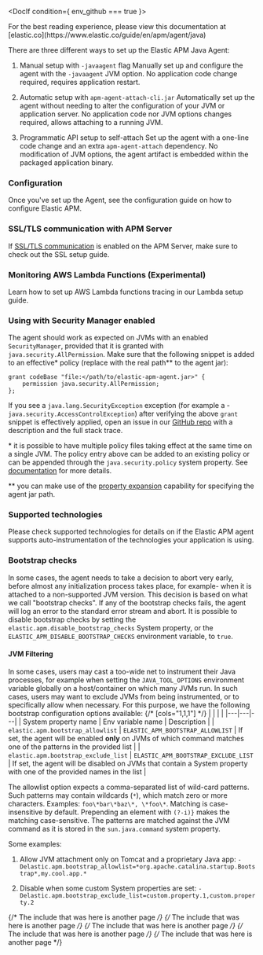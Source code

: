 



<DocIf condition={ env_github === true }>

<DocCallOut title="Note">
For the best reading experience,
please view this documentation at [elastic.co](https://www.elastic.co/guide/en/apm/agent/java)
</DocCallOut>

</DocIf>

<div id="setup"></div>

There are three different ways to set up the Elastic APM Java Agent:

1. <DocLink id="serverlessObservabilityApmAgentsJavaGetStarted">Manual setup with `-javaagent` flag</DocLink>
    Manually set up and configure the agent with the `-javaagent` JVM option. No application code change required, requires
    application restart.

1. <DocLink id="serverlessObservabilityApmAgentsJavaGetStarted">Automatic setup with `apm-agent-attach-cli.jar`</DocLink>
    Automatically set up the agent without needing to alter the configuration of your JVM or application server. No application code
    nor JVM options changes required, allows attaching to a running JVM.

1. <DocLink id="serverlessObservabilityApmAgentsJavaGetStarted">Programmatic API setup to self-attach</DocLink>
    Set up the agent with a one-line code change and an extra `apm-agent-attach` dependency. No modification of JVM options,
    the agent artifact is embedded within the packaged application binary.

<div id="get-started-configuration"></div>

### Configuration

Once you've set up the Agent, see the <DocLink id="serverlessObservabilityApmAgentsJavaConfigure">configuration guide</DocLink> on how to configure Elastic APM.

<div id="ssl-setup"></div>

### SSL/TLS communication with APM Server

If [SSL/TLS communication](((apm-guide-ref))/agent-tls.html) is enabled on the APM Server, make sure to check out the <DocLink id="serverlessObservabilityApmAgentsJavaGetStarted">SSL setup guide</DocLink>.

<div id="aws-lambda-setup"></div>

### Monitoring AWS Lambda Functions (Experimental)

Learn how to set up AWS Lambda functions tracing in our <DocLink id="serverlessObservabilityApmAgentsJavaGetStarted">Lambda setup guide</DocLink>.

<div id="security-manager"></div>

### Using with Security Manager enabled

The agent should work as expected on JVMs with an enabled `SecurityManager`, provided that it is granted with `java.security.AllPermission`.
Make sure that the following snippet is added to an effective* policy (replace with the real path** to the agent jar):
```
grant codeBase "file:</path/to/elastic-apm-agent.jar>" {
    permission java.security.AllPermission;
};
```
If you see a `java.lang.SecurityException` exception (for example a - `java.security.AccessControlException`) after verifying the above
`grant` snippet is effectively applied, open an issue in our [GitHub repo](https://github.com/elastic/apm-agent-java) with a description
and the full stack trace.

\* it is possible to have multiple policy files taking effect at the same time on a single JVM. The policy entry above can be added
to an existing policy or can be appended through the `java.security.policy` system property. See
[documentation](https://docs.oracle.com/javase/8/docs/technotes/guides/security/PolicyFiles.html) for more details.

\*\* you can make use of the [property
expansion](https://docs.oracle.com/javase/8/docs/technotes/guides/security/PolicyFiles.html#PropertyExp) capability for specifying the agent jar path.

<div id="supported-technologies"></div>

### Supported technologies

Please check <DocLink id="serverlessObservabilityApmAgentsJavaSupportedTechnologies">supported technologies</DocLink>
for details on if the Elastic APM agent supports auto-instrumentation of the technologies your application is using.

<div id="bootstrap-checks"></div>

### Bootstrap checks

In some cases, the agent needs to take a decision to abort very early, before almost any initialization process takes place,
for example- when it is attached to a non-supported JVM version. This decision is based on what we call "bootstrap checks".
If any of the bootstrap checks fails, the agent will log an error to the standard error stream and abort.
It is possible to disable bootstrap checks by setting the `elastic.apm.disable_bootstrap_checks` System property, or the
`ELASTIC_APM_DISABLE_BOOTSTRAP_CHECKS` environment variable, to `true`.

<div id="jvm-filtering"></div>

#### JVM Filtering
In some cases, users may cast a too-wide net to instrument their Java processes, for example when setting the `JAVA_TOOL_OPTIONS`
environment variable globally on a host/container on which many JVMs run.
In such cases, users may want to exclude JVMs from being instrumented, or to specifically allow when necessary.
For this purpose, we have the following bootstrap configuration options available:
{/* [cols="1,1,1"] */}
|  |  |  |
|---|---|---|
| System property name | Env variable name | Description |
| `elastic.apm.bootstrap_allowlist` | `ELASTIC_APM_BOOTSTRAP_ALLOWLIST` | If set, the agent will be enabled **only** on JVMs of which command matches one of the patterns in the provided list |
| `elastic.apm.bootstrap_exclude_list` | `ELASTIC_APM_BOOTSTRAP_EXCLUDE_LIST` | If set, the agent will be disabled on JVMs that contain a System property with one of the provided names in the list |

The allowlist option expects a comma-separated list of wild-card patterns. Such patterns may contain wildcards (`*`), which match zero
or more characters. Examples: `foo\*bar\*baz\*, \*foo\*`. Matching is case-insensitive by default. Prepending an element with
`(?-i)}` makes the matching case-sensitive. The patterns are matched against the JVM command as it is stored in the `sun.java.command`
system property.

Some examples:

1. Allow JVM attachment only on Tomcat and a proprietary Java app:
    `-Delastic.apm.bootstrap_allowlist=*org.apache.catalina.startup.Bootstrap*,my.cool.app.*`

1. Disable when some custom System properties are set:
    `-Delastic.apm.bootstrap_exclude_list=custom.property.1,custom.property.2`

{/* The include that was here is another page */}
{/* The include that was here is another page */}
{/* The include that was here is another page */}
{/* The include that was here is another page */}
{/* The include that was here is another page */}
